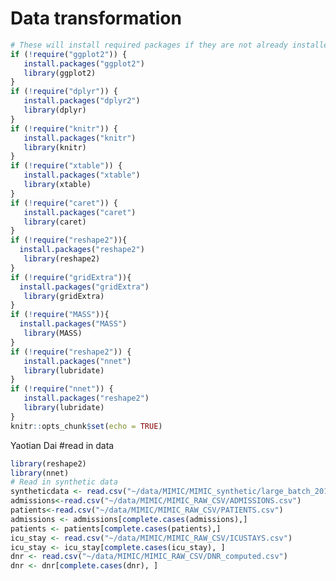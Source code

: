 # Data transformation


```r
# These will install required packages if they are not already installed
if (!require("ggplot2")) {
   install.packages("ggplot2")
   library(ggplot2)
}
if (!require("dplyr")) {
   install.packages("dplyr2")
   library(dplyr)
}
if (!require("knitr")) {
   install.packages("knitr")
   library(knitr)
}
if (!require("xtable")) {
   install.packages("xtable")
   library(xtable)
}
if (!require("caret")) {
   install.packages("caret")
   library(caret)
}
if (!require("reshape2")){
  install.packages("reshape2")
   library(reshape2)
} 
if (!require("gridExtra")){
  install.packages("gridExtra")
   library(gridExtra)
} 
if (!require("MASS")){
  install.packages("MASS")
   library(MASS)
} 
if (!require("reshape2")) {
   install.packages("nnet")
   library(lubridate)
}
if (!require("nnet")) {
   install.packages("reshape2")
   library(lubridate)
}
knitr::opts_chunk$set(echo = TRUE)
```

Yaotian Dai
#read in data
```r
library(reshape2)
library(nnet)
# Read in synthetic data
syntheticdata <- read.csv("~/data/MIMIC/MIMIC_synthetic/large_batch_2018_06_19/mimic_synthetic.csv")
admissions<-read.csv("~/data/MIMIC/MIMIC_RAW_CSV/ADMISSIONS.csv")
patients<-read.csv("~/data/MIMIC/MIMIC_RAW_CSV/PATIENTS.csv")
admissions <- admissions[complete.cases(admissions),]
patients <- patients[complete.cases(patients),]
icu_stay <- read.csv("~/data/MIMIC/MIMIC_RAW_CSV/ICUSTAYS.csv")
icu_stay <- icu_stay[complete.cases(icu_stay), ]
dnr <- read.csv("~/data/MIMIC/MIMIC_RAW_CSV/DNR_computed.csv")
dnr <- dnr[complete.cases(dnr), ]
```